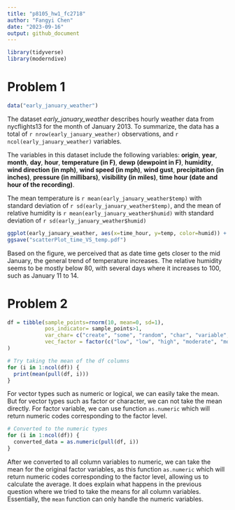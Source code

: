 ```yaml
---
title: "p8105_hw1_fc2718"
author: "Fangyi Chen"
date: "2023-09-16"
output: github_document
---
```


```r
library(tidyverse)
library(moderndive)
```

# Problem 1
```r
data("early_january_weather")
```

The dataset *early_january_weather* describes hourly weather data from nycflights13 for the month of January 2013. To summarize, the data has a total of `r nrow(early_january_weather)` observations, and `r ncol(early_january_weather)` variables.

The variables in this dataset include the following variables: **origin**, **year**, **month**, **day**, **hour**, **temperature (in F)**, **dewp (dewpoint in F)**, **humidity**, **wind direction (in mph)**, **wind speed (in mph)**, **wind gust**, **precipitation (in inches)**, **pressure (in millibars)**,  **visibility (in miles)**, **time hour (date and hour of the recording)**. 

The mean temperature is `r mean(early_january_weather$temp)` with standard deviation of `r sd(early_january_weather$temp)`, and the mean of relative humidity is `r mean(early_january_weather$humid)` with standard deviation of `r sd(early_january_weather$humid)`

```r
ggplot(early_january_weather, aes(x=time_hour, y=temp, color=humid)) + geom_point()
ggsave("scatterPlot_time_VS_temp.pdf")
```

Based on the figure, we perceived that as date time gets closer to the mid January, the general trend of temperature increases. The relative humidity seems to be mostly below 80, with several days where it increases to 100, such as January 11 to 14. 



# Problem 2
```r
df = tibble(sample_points=rnorm(10, mean=0, sd=1),
            pos_indicator= sample_points>1,
            var_char= c("create", "some", "random", "char", "variable","for", "me", "please", "fangyi", "chen"),
            vec_factor = factor(c("low", "low", "high", "moderate", "moderate", "high", "high", "low", "low", "moderate"))
)

# Try taking the mean of the df columns
for (i in 1:ncol(df)) {
  print(mean(pull(df, i)))
}
```
For vector types such as numeric or logical, we can easily take the mean. But for vector types such as factor or character, we can not take the mean directly. For factor variable, we can use function `as.numeric` which will return numeric codes corresponding to the factor level. 

```r
# Converted to the numeric types 
for (i in 1:ncol(df)) {
  converted_data = as.numeric(pull(df, i))
}
```
After we converted to all column variables to numeric, we can take the mean for the original factor variables, as this function `as.numeric` which will return numeric codes corresponding to the factor level, allowing us to calculate the average. It does explain what happens in the previous question where we tried to take the means for all column variables. Essentially, the `mean` function can only handle the numeric variables. 
